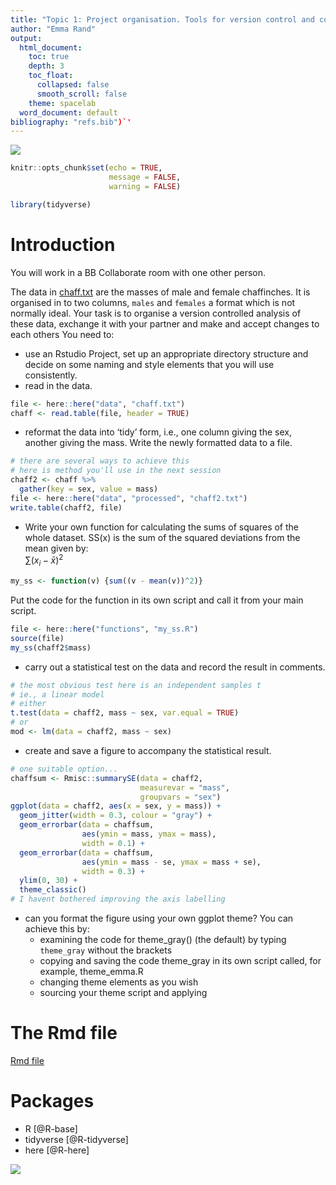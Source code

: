 ```yaml
---
title: "Topic 1: Project organisation. Tools for version control and collaborating"
author: "Emma Rand"
output:
  html_document:
    toc: true
    depth: 3
    toc_float:
      collapsed: false
      smooth_scroll: false
    theme: spacelab
  word_document: default
bibliography: "refs.bib")`'
---
```



![](`r here::here("pics", "58M.png")`)

```r
knitr::opts_chunk$set(echo = TRUE,
                      message = FALSE,
                      warning = FALSE)
```

```r
library(tidyverse)

```
# Introduction

You will work in a BB Collaborate room with one other person.

The data in [chaff.txt](../data-raw/chaff.txt) are the masses of male and female chaffinches. It is organised in to two columns, `males` and `females` a format which is not normally ideal. Your task is to organise a version controlled analysis of these data, exchange it with your partner and make and accept changes to each others
You need to: 

* use an Rstudio Project, set up an appropriate directory structure and decide on some naming and style elements that you will use consistently.
* read in the data.  
```r
file <- here::here("data", "chaff.txt")
chaff <- read.table(file, header = TRUE)
```

* reformat the data into 'tidy' form, i.e., one column giving the sex, another giving the mass. Write the newly formatted data to a file. 
```r
# there are several ways to achieve this
# here is method you'll use in the next session
chaff2 <- chaff %>% 
  gather(key = sex, value = mass)
file <- here::here("data", "processed", "chaff2.txt")
write.table(chaff2, file)
```

* Write your own function for calculating the sums of squares of the whole dataset. SS(x) is the sum of the squared deviations from the mean given by:  
    $\sum (x_i- \bar{x})^2$  
```r
my_ss <- function(v) {sum((v - mean(v))^2)}
```

  Put the code for the function in its own script and call it from your main script. 
```r
file <- here::here("functions", "my_ss.R")
source(file)
my_ss(chaff2$mass)
```

* carry out a statistical test on the data and record the result in comments.  
```r
# the most obvious test here is an independent samples t
# ie., a linear model
# either
t.test(data = chaff2, mass ~ sex, var.equal = TRUE)
# or
mod <- lm(data = chaff2, mass ~ sex)
```

* create and save a figure to accompany the statistical result.
```r
# one suitable option...
chaffsum <- Rmisc::summarySE(data = chaff2,
                             measurevar = "mass",
                             groupvars = "sex")
ggplot(data = chaff2, aes(x = sex, y = mass)) +
  geom_jitter(width = 0.3, colour = "gray") +
  geom_errorbar(data = chaffsum, 
                aes(ymin = mass, ymax = mass),
                width = 0.1) +
  geom_errorbar(data = chaffsum, 
                aes(ymin = mass - se, ymax = mass + se),
                width = 0.3) +
  ylim(0, 30) +
  theme_classic()
# I havent bothered improving the axis labelling
```
* can you format the figure using your own ggplot theme? You can achieve this by:  
  * examining the code for theme_gray() (the default) by typing `theme_gray` without the brackets  
  * copying and saving the code theme_gray in its own script called, for example, theme_emma.R  
  * changing theme elements as you wish  
  * sourcing your theme script and applying  


# The Rmd file

[Rmd file](01_project_organisation.Rmd)


# Packages

* R [@R-base]  
* tidyverse [@R-tidyverse]  
* here [@R-here]

![](`r here::here("pics", "58Mend.png")`)


